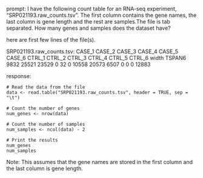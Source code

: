 prompt:
I have the following count table for an RNA-seq experiment, "SRP021193.raw_counts.tsv". The first column contains the gene names, the last column is gene length and the rest are samples.The file is tab separated. How many genes and samples does the dataset have?

here are first few lines of the file(s).

SRP021193.raw_counts.tsv:
CASE_1	CASE_2	CASE_3	CASE_4	CASE_5	CASE_6	CTRL_1	CTRL_2	CTRL_3	CTRL_4	CTRL_5	CTRL_6	width
TSPAN6	9832	25521	23529	0	32	0	10558	20573	6507	0	0	0	12883


response:
```
# Read the data from the file
data <- read.table("SRP021193.raw_counts.tsv", header = TRUE, sep = "\t")

# Count the number of genes
num_genes <- nrow(data)

# Count the number of samples
num_samples <- ncol(data) - 2

# Print the results
num_genes
num_samples
```
Note: This assumes that the gene names are stored in the first column and the last column is gene length.
